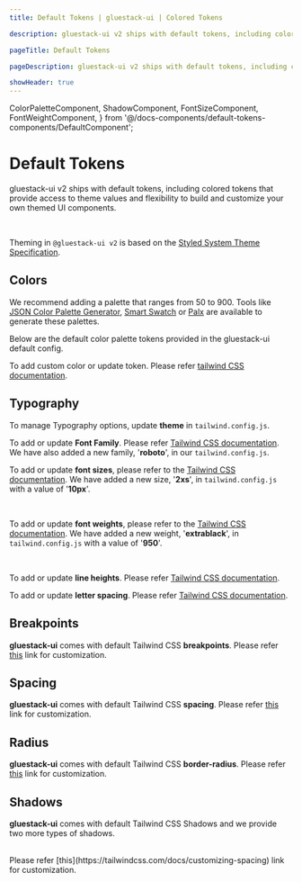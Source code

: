 ```yaml
---
title: Default Tokens | gluestack-ui | Colored Tokens

description: gluestack-ui v2 ships with default tokens, including colored tokens that provide access to theme values and flexibility to build and customize your own themed UI components.

pageTitle: Default Tokens

pageDescription: gluestack-ui v2 ships with default tokens, including colored tokens that provide access to theme values and flexibility to build and customize your own themed UI components.

showHeader: true
---
```


  ColorPaletteComponent,
  ShadowComponent,
  FontSizeComponent,
  FontWeightComponent,
} from '@/docs-components/default-tokens-components/DefaultComponent';

# Default Tokens

gluestack-ui v2 ships with default tokens, including colored tokens that provide access to theme values and flexibility to build and customize your own themed UI components.

<br />

Theming in `@gluestack-ui v2` is based on the [Styled System Theme Specification](https://github.com/system-ui/theme-specification).

## Colors

We recommend adding a palette that ranges from 50 to 900. Tools like [JSON Color Palette Generator](https://json-color-palette-generator.vercel.app), [Smart Swatch](https://smart-swatch.netlify.app/) or [Palx](https://palx.jxnblk.com/) are available to generate these palettes.

Below are the default color palette tokens provided in the gluestack-ui default config.

<ColorPaletteComponent />

To add custom color or update token. Please refer [tailwind CSS documentation](https://tailwindcss.com/docs/customizing-colors).

## Typography

To manage Typography options, update **theme** in `tailwind.config.js`.

To add or update **Font Family**. Please refer [Tailwind CSS documentation](https://tailwindcss.com/docs/font-family). We have also added a new family, '**roboto**', in our `tailwind.config.js`.

To add or update **font sizes**, please refer to the [Tailwind CSS documentation](https://tailwindcss.com/docs/font-size). We have added a new size, '**2xs**', in `tailwind.config.js` with a value of '**10px**'.

<FontSizeComponent />

<br />

To add or update **font weights**, please refer to the [Tailwind CSS documentation](https://tailwindcss.com/docs/font-weight). We have added a new weight, '**extrablack**', in `tailwind.config.js` with a value of '**950**'.

<FontWeightComponent />

<br />

To add or update **line heights**. Please refer [Tailwind CSS documentation](https://tailwindcss.com/docs/line-height).

To add or update **letter spacing**. Please refer [Tailwind CSS documentation](https://tailwindcss.com/docs/letter-spacing).

## Breakpoints

**gluestack-ui** comes with default Tailwind CSS **breakpoints**. Please refer [this](https://tailwindcss.com/docs/responsive-design) link for customization.

## Spacing

**gluestack-ui** comes with default Tailwind CSS **spacing**. Please refer [this](https://tailwindcss.com/docs/customizing-spacing) link for customization.

## Radius

**gluestack-ui** comes with default Tailwind CSS **border-radius**. Please refer [this](https://tailwindcss.com/docs/border-radius) link for customization.

## Shadows

**gluestack-ui** comes with default Tailwind CSS Shadows and we provide two more types of shadows.

<ShadowComponent />

<br />
Please refer [this](https://tailwindcss.com/docs/customizing-spacing) link for
customization.
